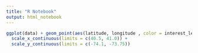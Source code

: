 ```yaml
---
title: "R Notebook"
output: html_notebook
---
```


```r

ggplot(data) + geom_point(aes(latitude, longitude , color = interest_level)) + 
  scale_x_continuous(limits = c(40.5, 41.0)) +
  scale_y_continuous(limits = c(-74.1, -73.75))
```

